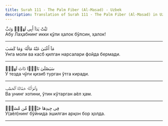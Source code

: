 ```yaml
---
title: Surah 111 - The Palm Fiber (Al-Masad) - Uzbek
description: Translation of Surah 111 - The Palm Fiber (Al-Masad) in Uzbek
---
```





<Aside type="quran" title="1">
تَبَّتْ يَدَآ أَبِى لَهَبٍۢ وَتَبَّ
</Aside>

<Aside type="reference" title="1">
Абу Лаҳабнинг икки қўли ҳалок бўлсин, ҳалок!
</Aside>

---

<Aside type="quran" title="2">
مَآ أَغْنَىٰ عَنْهُ مَالُهُۥ وَمَا كَسَبَ
</Aside>

<Aside type="reference" title="2">
Унга моли ва касб қилган нарсалари фойда бермади.
</Aside>

---

<Aside type="quran" title="3">
سَيَصْلَىٰ نَارًۭا ذَاتَ لَهَبٍۢ
</Aside>

<Aside type="reference" title="3">
У тезда чўғи қизиб турган ўтга киради.
</Aside>

---

<Aside type="quran" title="4">
وَٱمْرَأَتُهُۥ حَمَّالَةَ ٱلْحَطَبِ
</Aside>

<Aside type="reference" title="4">
Ва унинг хотини, ўтин кўтарган аёл ҳам.
</Aside>

---

<Aside type="quran" title="5">
فِى جِيدِهَا حَبْلٌۭ مِّن مَّسَدٍۭ
</Aside>

<Aside type="reference" title="5">
У(аёл)нинг бўйнида эшилган арқон бор ҳолда.
</Aside>

---
